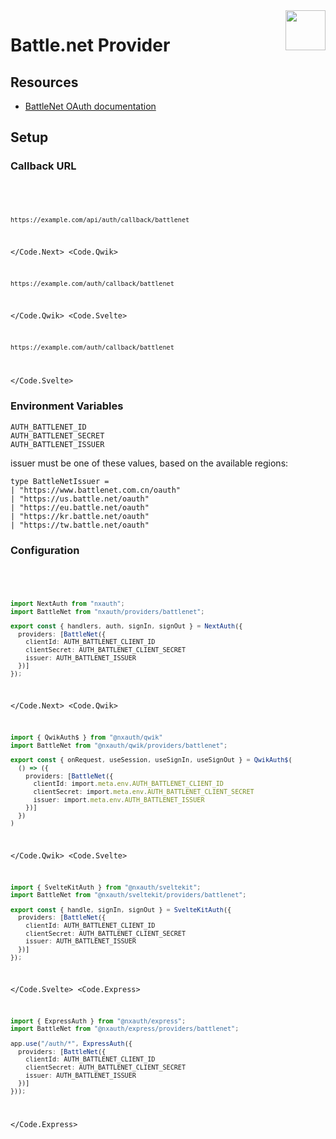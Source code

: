 
<img align="right" src="/img/providers/battlenet.svg" height="64" width="64" />

# Battle.net Provider

## Resources

- [BattleNet OAuth documentation](https://develop.battle.net/documentation/guides/using-oauth)

## Setup

### Callback URL

<Code>
  <Code.Next>

```bash
https://example.com/api/auth/callback/battlenet
```

  </Code.Next>
  <Code.Qwik>

```bash
https://example.com/auth/callback/battlenet
```

  </Code.Qwik>
  <Code.Svelte>

```bash
https://example.com/auth/callback/battlenet
```

  </Code.Svelte>
</Code>

### Environment Variables

```
AUTH_BATTLENET_ID
AUTH_BATTLENET_SECRET
AUTH_BATTLENET_ISSUER
```

issuer must be one of these values, based on the available regions:

```
type BattleNetIssuer =
| "https://www.battlenet.com.cn/oauth"
| "https://us.battle.net/oauth"
| "https://eu.battle.net/oauth"
| "https://kr.battle.net/oauth"
| "https://tw.battle.net/oauth"
```

### Configuration

<Code>
  <Code.Next>

```ts filename="/auth.ts"
import NextAuth from "nxauth";
import BattleNet from "nxauth/providers/battlenet";

export const { handlers, auth, signIn, signOut } = NextAuth({
  providers: [BattleNet({
    clientId: AUTH_BATTLENET_CLIENT_ID
    clientSecret: AUTH_BATTLENET_CLIENT_SECRET
    issuer: AUTH_BATTLENET_ISSUER
  })]
});
```

  </Code.Next>
  <Code.Qwik>
  
```ts filename="/src/routes/plugin@nxauth.ts"
import { QwikAuth$ } from "@nxauth/qwik"
import BattleNet from "@nxauth/qwik/providers/battlenet";

export const { onRequest, useSession, useSignIn, useSignOut } = QwikAuth$(
  () => ({
    providers: [BattleNet({
      clientId: import.meta.env.AUTH_BATTLENET_CLIENT_ID
      clientSecret: import.meta.env.AUTH_BATTLENET_CLIENT_SECRET
      issuer: import.meta.env.AUTH_BATTLENET_ISSUER
    })]
  })
)
```

  </Code.Qwik>
  <Code.Svelte>

```ts filename="/src/auth.ts"
import { SvelteKitAuth } from "@nxauth/sveltekit";
import BattleNet from "@nxauth/sveltekit/providers/battlenet";

export const { handle, signIn, signOut } = SvelteKitAuth({
  providers: [BattleNet({
    clientId: AUTH_BATTLENET_CLIENT_ID
    clientSecret: AUTH_BATTLENET_CLIENT_SECRET
    issuer: AUTH_BATTLENET_ISSUER
  })]
});
```

  </Code.Svelte>
  <Code.Express>

```ts filename="/src/app.ts"
import { ExpressAuth } from "@nxauth/express";
import BattleNet from "@nxauth/express/providers/battlenet";

app.use("/auth/*", ExpressAuth({
  providers: [BattleNet({
    clientId: AUTH_BATTLENET_CLIENT_ID
    clientSecret: AUTH_BATTLENET_CLIENT_SECRET
    issuer: AUTH_BATTLENET_ISSUER
  })]
}));
```

  </Code.Express>
</Code>
